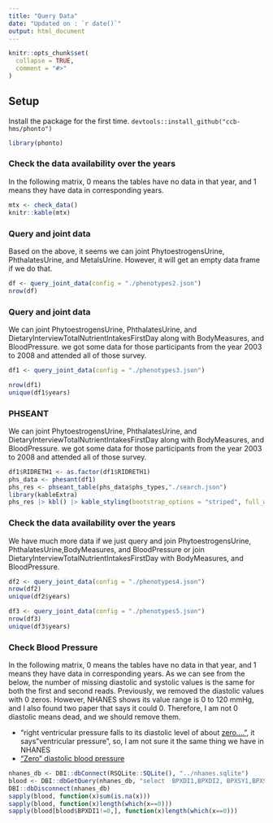 ```yaml
---
title: "Query Data"
date: "Updated on : `r date()`"
output: html_document
---
```



```r
knitr::opts_chunk$set(
  collapse = TRUE,
  comment = "#>"
)
```


## Setup 
Install the package for the first time.
`devtools::install_github("ccb-hms/phonto")`

```r
library(phonto)
```


### Check the data availability over the years
In the following matrix, 0 means the tables have no data in that year, and 1 means they have data in corresponding years.

```r
mtx <- check_data()
knitr::kable(mtx)
```



### Query and joint data
Based on the above, it seems we can joint PhytoestrogensUrine, PhthalatesUrine, and MetalsUrine. However, it will get an empty data frame if we do that.


```r
df <- query_joint_data(config = "./phenotypes2.json")
nrow(df)
```


### Query and joint data
We can joint PhytoestrogensUrine, PhthalatesUrine, and DietaryInterviewTotalNutrientIntakesFirstDay along with BodyMeasures, and BloodPressure. we got some data for those participants from the year 2003 to 2008 and attended all of those survey. 


```r
df1 <- query_joint_data(config = "./phenotypes3.json")

nrow(df1)
unique(df1$years)
```

### PHSEANT
We can joint PhytoestrogensUrine, PhthalatesUrine, and DietaryInterviewTotalNutrientIntakesFirstDay along with BodyMeasures, and BloodPressure. we got some data for those participants from the year 2003 to 2008 and attended all of those survey. 


```r
df1$RIDRETH1 <- as.factor(df1$RIDRETH1)
phs_data <- phesant(df1)
phs_res <- phseant_table(phs_data$phs_types,"./search.json")
library(kableExtra)
phs_res |> kbl() |> kable_styling(bootstrap_options = "striped", full_width = F, position = "left")

```



### Check the data availability over the years
We have much more data if we just query and join PhytoestrogensUrine, PhthalatesUrine,BodyMeasures, and BloodPressure or join DietaryInterviewTotalNutrientIntakesFirstDay with BodyMeasures, and BloodPressure.

```r
df2 <- query_joint_data(config = "./phenotypes4.json")
nrow(df2)
unique(df2$years)

df3 <- query_joint_data(config = "./phenotypes5.json")
nrow(df3)
unique(df3$years)

```



### Check Blood Pressure

In the following matrix, 0 means the tables have no data in that year, and 1 means they have data in corresponding years.
As we can see from the below, the number of missing diastolic and systolic values is the same for both the first and second reads.
Previously, we removed the diastolic values with 0 zeros. However, NHANES shows its value range is 0 to 120 mmHg, and I also found two paper that says it could 0. Therefore, I am not 0 diastolic means dead, and we should remove them. 

- "right ventricular pressure falls to its diastolic level of about [zero...."](https://www.sciencedirect.com/topics/engineering/diastolic-pressure), it says "ventricular pressure", so, I am not sure it the same thing we have in NHANES
- [“Zero” diastolic blood pressure](http://dx.doi.org/10.4103/0973-0311.183572)

```r
nhanes_db <- DBI::dbConnect(RSQLite::SQLite(), "../nhanes.sqlite")
blood <- DBI::dbGetQuery(nhanes_db, "select  BPXDI1,BPXDI2, BPXSY1,BPXSY2 from BloodPressure")
DBI::dbDisconnect(nhanes_db)
sapply(blood, function(x)sum(is.na(x)))
sapply(blood, function(x)length(which(x==0)))
sapply(blood[blood$BPXDI1!=0,], function(x)length(which(x==0)))

```

